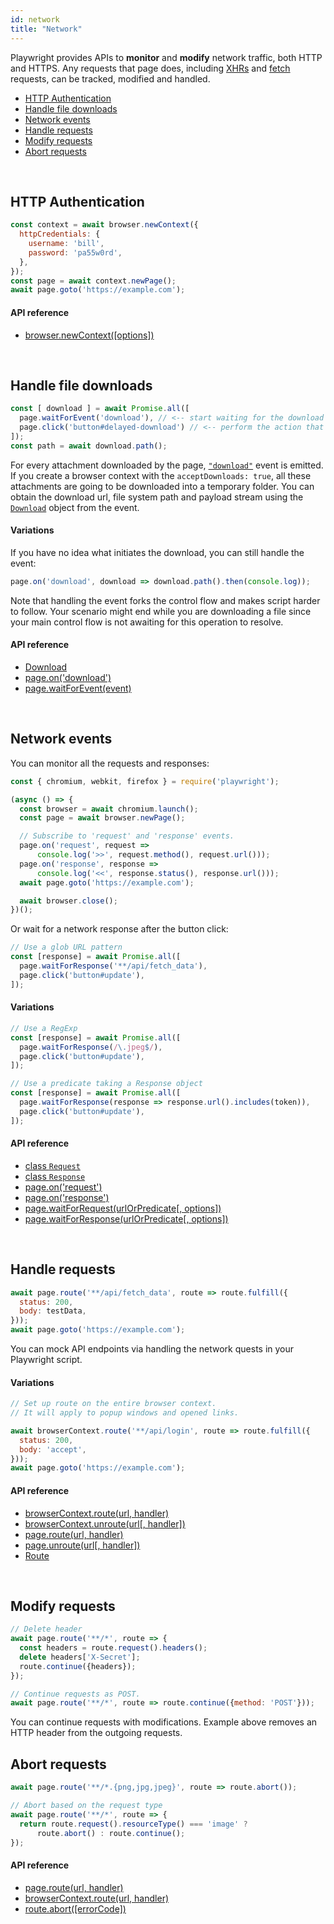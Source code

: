 ```yaml
---
id: network
title: "Network"
---
```



Playwright provides APIs to **monitor** and **modify** network traffic, both HTTP and HTTPS.
Any requests that page does, including [XHRs](https://developer.mozilla.org/en-US/docs/Web/API/XMLHttpRequest) and
[fetch](https://developer.mozilla.org/en-US/docs/Web/API/Fetch_API) requests, can be tracked, modified and handled.

<!-- GEN:toc-top-level -->
- [HTTP Authentication](#http-authentication)
- [Handle file downloads](#handle-file-downloads)
- [Network events](#network-events)
- [Handle requests](#handle-requests)
- [Modify requests](#modify-requests)
- [Abort requests](#abort-requests)
<!-- GEN:stop -->

<br/>

## HTTP Authentication

```js
const context = await browser.newContext({
  httpCredentials: {
    username: 'bill',
    password: 'pa55w0rd',
  },
});
const page = await context.newPage();
await page.goto('https://example.com');
```

#### API reference

- [browser.newContext([options])](./api/class-browser.mdx#browsernewcontextoptions)

<br/>

## Handle file downloads

```js
const [ download ] = await Promise.all([
  page.waitForEvent('download'), // <-- start waiting for the download
  page.click('button#delayed-download') // <-- perform the action that directly or indirectly initiates it.
]);
const path = await download.path();
```

For every attachment downloaded by the page, [`"download"`](api/class-page.mdx#event-download) event is emitted. If you create a browser context with the `acceptDownloads: true`, all these attachments are going to be downloaded into a temporary folder. You can obtain the download url, file system path and payload stream using the [`Download`](https://github.com/microsoft/playwright/blob/master/docs/api/class-download.mdx#class-download) object from the event.

#### Variations

If you have no idea what initiates the download, you can still handle the event:

```js
page.on('download', download => download.path().then(console.log));
```

Note that handling the event forks the control flow and makes script harder to follow. Your scenario might end while you are downloading a file since your main control flow is not awaiting for this operation to resolve.

#### API reference

- [Download](https://github.com/microsoft/playwright/blob/master/docs/class-download.mdx)
- [page.on('download')](api/class-page.mdx#event-download)
- [page.waitForEvent(event)](api/class-page.mdx#pagewaitforeventevent-optionsorpredicate)

<br/>

## Network events

You can monitor all the requests and responses:

```js
const { chromium, webkit, firefox } = require('playwright');

(async () => {
  const browser = await chromium.launch();
  const page = await browser.newPage();

  // Subscribe to 'request' and 'response' events.
  page.on('request', request =>
      console.log('>>', request.method(), request.url()));
  page.on('response', response =>
      console.log('<<', response.status(), response.url()));
  await page.goto('https://example.com');

  await browser.close();
})();
```

Or wait for a network response after the button click:

```js
// Use a glob URL pattern
const [response] = await Promise.all([
  page.waitForResponse('**/api/fetch_data'),
  page.click('button#update'),
]);
```

#### Variations

```js
// Use a RegExp
const [response] = await Promise.all([
  page.waitForResponse(/\.jpeg$/),
  page.click('button#update'),
]);

// Use a predicate taking a Response object
const [response] = await Promise.all([
  page.waitForResponse(response => response.url().includes(token)),
  page.click('button#update'),
]);
```

#### API reference

- [class `Request`](./api/class-request.mdx#class-request)
- [class `Response`](./api/class-response.mdx#class-response)
- [page.on('request')](./api/class-page.mdx#pageonrequest)
- [page.on('response')](./api/class-page.mdx#pageonresponse)
- [page.waitForRequest(urlOrPredicate[, options])](./api/class-page.mdx#pagewaitforrequesturlorpredicate-options)
- [page.waitForResponse(urlOrPredicate[, options])](./api/class-page.mdx#pagewaitforresponseurlorpredicate-options)

<br/>

## Handle requests

```js
await page.route('**/api/fetch_data', route => route.fulfill({
  status: 200,
  body: testData,
}));
await page.goto('https://example.com');
```

You can mock API endpoints via handling the network quests in your Playwright script.

#### Variations

```js
// Set up route on the entire browser context.
// It will apply to popup windows and opened links.

await browserContext.route('**/api/login', route => route.fulfill({
  status: 200,
  body: 'accept',
}));
await page.goto('https://example.com');
```

#### API reference

- [browserContext.route(url, handler)](./api/class-browsercontext.mdx#browsercontextrouteurl-handler)
- [browserContext.unroute(url[, handler])](./api/class-browsercontext.mdx#browsercontextunrouteurl-handler)
- [page.route(url, handler)](./api/class-page.mdx#pagerouteurl-handler)
- [page.unroute(url[, handler])](./api/class-page.mdx#pageunrouteurl-handler)
- [Route](./api/class-route.mdx#class-route)

<br/>

## Modify requests

```js
// Delete header
await page.route('**/*', route => {
  const headers = route.request().headers();
  delete headers['X-Secret'];
  route.continue({headers});
});

// Continue requests as POST.
await page.route('**/*', route => route.continue({method: 'POST'}));
```

You can continue requests with modifications. Example above removes an HTTP header from the outgoing requests.

## Abort requests

```js
await page.route('**/*.{png,jpg,jpeg}', route => route.abort());

// Abort based on the request type
await page.route('**/*', route => {
  return route.request().resourceType() === 'image' ?
      route.abort() : route.continue();
});
```

#### API reference

- [page.route(url, handler)](api/class-page.mdx#pagerouteurl-handler)
- [browserContext.route(url, handler)](api/class-browsercontext.mdx#browsercontextrouteurl-handler)
- [route.abort([errorCode])](./api/class-route.mdx#routeaborterrorcode)

<br/>
